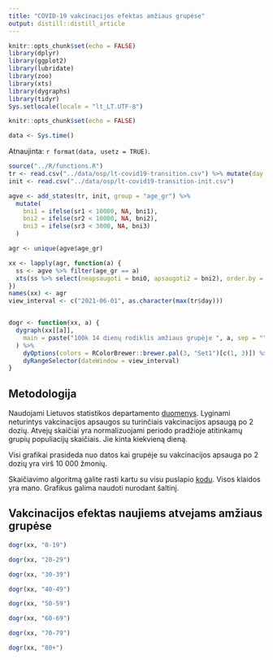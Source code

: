 ```yaml
---
title: "COVID-19 vakcinacijos efektas amžiaus grupėse"
output: distill::distill_article
---
```


```r
knitr::opts_chunk$set(echo = FALSE)
library(dplyr)
library(ggplot2)
library(lubridate)
library(zoo)
library(xts)
library(dygraphs)
library(tidyr)
Sys.setlocale(locale = "lt_LT.UTF-8")
```

```r
knitr::opts_chunk$set(echo = FALSE)
```

```r
data <- Sys.time()
```

Atnaujinta: `r format(data, usetz = TRUE)`. 

```r
source("../R/functions.R")
tr <- read.csv("../data/osp/lt-covid19-transition.csv") %>% mutate(day = ymd(day))
init <- read.csv("../data/osp/lt-covid19-transition-init.csv")

agve <- add_states(tr, init, group = "age_gr") %>%
  mutate(
    bni1 = ifelse(sr1 < 10000, NA, bni1),
    bni2 = ifelse(sr2 < 10000, NA, bni2),
    bni3 = ifelse(sr3 < 3000, NA, bni3)
  )

agr <- unique(agve$age_gr)

xx <- lapply(agr, function(a) {
  ss <- agve %>% filter(age_gr == a)
  xts(ss %>% select(neapsaugoti = bni0, apsaugoti2 = bni2), order.by = ss$day)
})
names(xx) <- agr
view_interval <- c("2021-06-01", as.character(max(tr$day)))


dogr <- function(xx, a) {
  dygraph(xx[[a]],
    main = paste("100k 14 dienų rodiklis amžiaus grupėje ", a, sep = "")
  ) %>%
    dyOptions(colors = RColorBrewer::brewer.pal(3, "Set1")[c(1, 3)]) %>%
    dyRangeSelector(dateWindow = view_interval)
}
```
## Metodologija

Naudojami Lietuvos statistikos departamento [duomenys](https://open-data-ls-osp-sdg.hub.arcgis.com/datasets/1fd352a1c4534afe8ff87c564c0724c0_0/explore). Lyginami neturintys vakcinacijos apsaugos su turinčiais vakcinacijos apsaugą po 2 dozių. Atvejų skaičiai yra normalizuojami periodo pradžioje atitinkamų grupių populiacijų skaičiais. Jie kinta kiekvieną dieną. 

Visi grafikai prasideda nuo datos kai grupėje su vakcinacijos apsauga po 2 dozių yra virš 10 000 žmonių.

Skaičiavimo algoritmą galite rasti kartu su visu puslapio [kodu](https://github.com/mpiktas/covid19lt). Visos klaidos yra mano. 
Grafikus galima naudoti nurodant šaltinį.

## Vakcinacijos efektas naujiems atvejams amžiaus grupėse
```r
dogr(xx, "0-19")
```


```r
dogr(xx, "20-29")
```

```r
dogr(xx, "30-39")
```

```r
dogr(xx, "40-49")
```

```r
dogr(xx, "50-59")
```

```r
dogr(xx, "60-69")
```

```r
dogr(xx, "70-79")
```

```r
dogr(xx, "80+")
```
